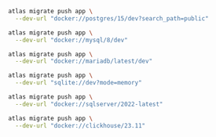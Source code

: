 
<Tabs>
<TabItem value="postgres" label="PostgreSQL">

```bash
atlas migrate push app \
  --dev-url "docker://postgres/15/dev?search_path=public"
```

</TabItem>
<TabItem value="mysql" label="MySQL">

```bash
atlas migrate push app \
  --dev-url "docker://mysql/8/dev"
```

</TabItem>
<TabItem value="maria" label="MariaDB">

```bash
atlas migrate push app \
  --dev-url "docker://mariadb/latest/dev"
```

</TabItem>
<TabItem value="sqlite" label="SQLite">

```bash
atlas migrate push app \
  --dev-url "sqlite://dev?mode=memory"
```

</TabItem>
<TabItem value="sqlserver" label="SQL Server">

```bash
atlas migrate push app \
  --dev-url "docker://sqlserver/2022-latest"
```

</TabItem>
<TabItem value="clickhouse" label="ClickHouse">

```bash
atlas migrate push app \
  --dev-url "docker://clickhouse/23.11"
```

</TabItem>
</Tabs>